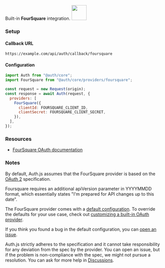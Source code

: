 
<div
  style={{
    backgroundColor: "#000",
    display: "flex",
    justifyContent: "space-between",
    color: "#fff",
    padding: 16,
  }}
>
  <span>
    Built-in <b>FourSquare</b> integration.
  </span>
  <a href="https://foursquare.com">
    <img
      style={{ display: "block" }}
      src="/img/providers/foursquare.svg"
      height="48"
      width="48"
    />
  </a>
</div>

### Setup

#### Callback URL

```
https://example.com/api/auth/callback/foursquare
```

#### Configuration

```js
import Auth from "@auth/core";
import FourSquare from "@auth/core/providers/foursquare";

const request = new Request(origin);
const response = await Auth(request, {
  providers: [
    FourSquare({
      clientId: FOURSQUARE_CLIENT_ID,
      clientSecret: FOURSQUARE_CLIENT_SECRET,
    }),
  ],
});
```

### Resources

- [FourSquare OAuth documentation](https://developer.foursquare.com/docs/places-api/authentication/#web-applications)

### Notes

By default, Auth.js assumes that the FourSquare provider is
based on the [OAuth 2](https://www.rfc-editor.org/rfc/rfc6749.html) specification.

<Callout type="warning">
  Foursquare requires an additional apiVersion parameter in YYYYMMDD format,
  which essentially states "I'm prepared for API changes up to this date".
</Callout>

<Callout type="info">

The FourSquare provider comes with a [default configuration](https://github.com/nextauthjs/next-auth/blob/main/packages/core/src/providers/foursquare.ts).
To override the defaults for your use case, check out [customizing a built-in OAuth provider](https://authjs.dev/guides/providers/custom-provider#override-default-options).

</Callout>

If you think you found a bug in the default configuration, you can [open an issue](https://authjs.dev/new/provider-issue).

Auth.js strictly adheres to the specification and it cannot take responsibility for any deviation from
the spec by the provider. You can open an issue, but if the problem is non-compliance with the spec,
we might not pursue a resolution. You can ask for more help in [Discussions](https://authjs.dev/new/github-discussions).
